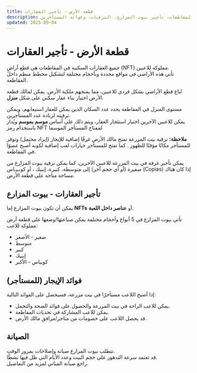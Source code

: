 ```yaml
---
title: قطعة الأرض - تأجير العقارات
description: معلومات حول قطع الأراضي السكنية في المقاطعات، تأجير بيوت المزارع، الترقيات، وفوائد المستأجرين.
updated: 2025-09-04
---
```


# قطعة الأرض - تأجير العقارات

جميع العقارات السكنية في المقاطعات هي قطع أراضٍ (NFT) مملوكة للاعبين.  
تأتي هذه الأراضي في مواقع محددة وبأحجام مختلفة لتشكيل مخطط منظم داخل المقاطعة.  

تُباع قطع الأراضي بشكل فردي للاعبين، مما يمنحهم ملكية الأرض. يمكن لمالك قطعة الأرض اختيار بناء عقار سكني على شكل **منزل**.  

مستوى المنزل في المقاطعة يحدد عدد السكان الذين يمكن للعقار استيعابهم، ويمكن ترقيته لزيادة عدد المستأجرين.  
يمكن للاعبين الآخرين اختيار استئجار العقار، ويتم ذلك على أساس **موسم بموسم** ويُدار باستخدام رمز NFT لمفتاح المستأجر الموسما

<div className="note-box success transparent">
  <strong>ملاحظة:</strong> ترقية بيت المزرعة تمنح مالك الأرض غرفًا إضافية للإيجار (إيراد محتمل) وتوفر للمستأجر مكانًا مؤقتًا للظهور . كما تفتح للمستأجر خيارات لعب إضافية لكونه أصبح عضوًا في المقاطعة.
</div>

يمكن تأجير غرفة في بيت المزرعة للاعبين الآخرين، كما يمكن ترقية بيوت المزارع من صغيرة (أو أي حجم آخر) إلى متوسطة، كبيرة، إيبيك ، أو كوبـيـاس (Copias) إذا كان هناك مساحة متاحة على قطعة الأرض.  



## تأجير العقارات - بيوت المزارع

يمكن أن تكون بيوت المزارع إما **NFTs** أو **عناصر داخل اللعبة**.  

تأتي بيوت المزارع في 5 أنواع وأحجام مختلفة يمكن صناعتها/وضعها على قطعة أرض مملوكة للاعب:  

<ul className="styled-list">
  <li>صغير  - الأصغر</li>
  <li>متوسط </li>
  <li>كبير </li>
  <li>إيبيك </li>
  <li>كوبياس  - الأكبر</li>
</ul>  



## فوائد الإيجار (للمستأجر)

إذا أصبح اللاعب مستأجرًا في بيت مزرعة، فسيحصل على الفوائد التالية:  

<ul className="styled-list">
  <li>يمكن للاعب الراحة في بيت المزرعة والحصول على فوائد الصحة والتحمل.</li>
  <li>يمكن للاعب المشاركة في تحديات المقاطعة.</li>
  <li>قد يحصل اللاعب على خصومات من متاجر/مرافق مالك الأرض.</li>
</ul>  



## الصيانة

تتطلب بيوت المزارع صيانة وإصلاحات بمرور الوقت.  
قد تعتمد سرعة التدهور على حجم البيت وعدد الأيام التي ظل فيها نشطًا.  
راجع صيانة المباني لمزيد من التفاصيل.  
